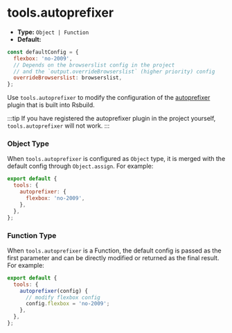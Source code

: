 # tools.autoprefixer

- **Type:** `Object | Function`
- **Default:**

```js
const defaultConfig = {
  flexbox: 'no-2009',
  // Depends on the browserslist config in the project
  // and the `output.overrideBrowserslist` (higher priority) config
  overrideBrowserslist: browserslist,
};
```

Use `tools.autoprefixer` to modify the configuration of the [autoprefixer](https://github.com/postcss/autoprefixer) plugin that is built into Rsbuild.

:::tip
If you have registered the autoprefixer plugin in the project yourself, `tools.autoprefixer` will not work.
:::

### Object Type

When `tools.autoprefixer` is configured as `Object` type, it is merged with the default config through `Object.assign`. For example:

```js
export default {
  tools: {
    autoprefixer: {
      flexbox: 'no-2009',
    },
  },
};
```

### Function Type

When `tools.autoprefixer` is a Function, the default config is passed as the first parameter and can be directly modified or returned as the final result. For example:

```js
export default {
  tools: {
    autoprefixer(config) {
      // modify flexbox config
      config.flexbox = 'no-2009';
    },
  },
};
```
